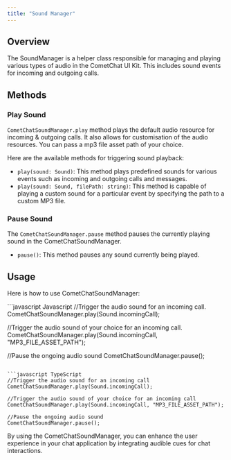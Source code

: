 ```yaml
---
title: "Sound Manager"
---
```


## Overview

The SoundManager is a helper class responsible for managing and playing various types of audio in the CometChat UI Kit. This includes sound events for incoming and outgoing calls.

## Methods

### Play Sound

`CometChatSoundManager.play` method plays the default audio resource for incoming & outgoing calls. It also allows for customisation of the audio resources. You can pass a mp3 file asset path of your choice.

Here are the available methods for triggering sound playback:

- `play(sound: Sound)`: This method plays predefined sounds for various events such as incoming and outgoing calls and messages.
- `play(sound: Sound, filePath: string)`: This method is capable of playing a custom sound for a particular event by specifying the path to a custom MP3 file.

### Pause Sound

The `CometChatSoundManager.pause` method pauses the currently playing sound in the CometChatSoundManager.

- `pause()`: This method pauses any sound currently being played.

## Usage

Here is how to use CometChatSoundManager:

<CodeGroup>
```javascript Javascript
//Trigger the audio sound for an incoming call.
CometChatSoundManager.play(Sound.incomingCall);

//Trigger the audio sound of your choice for an incoming call.
CometChatSoundManager.play(Sound.incomingCall, "MP3_FILE_ASSET_PATH");

//Pause the ongoing audio sound
CometChatSoundManager.pause();
```

```javascript TypeScript
//Trigger the audio sound for an incoming call
CometChatSoundManager.play(Sound.incomingCall);

//Trigger the audio sound of your choice for an incoming call
CometChatSoundManager.play(Sound.incomingCall, "MP3_FILE_ASSET_PATH");

//Pause the ongoing audio sound
CometChatSoundManager.pause();
```
</CodeGroup>

By using the CometChatSoundManager, you can enhance the user experience in your chat application by integrating audible cues for chat interactions.
